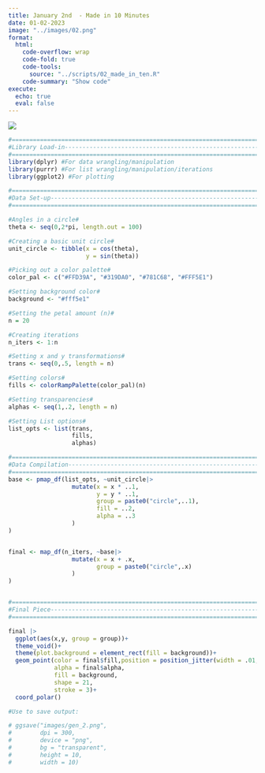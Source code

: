```yaml
---
title: January 2nd  - Made in 10 Minutes
date: 01-02-2023
image: "../images/02.png"
format:
  html:
    code-overflow: wrap
    code-fold: true
    code-tools:
      source: "../scripts/02_made_in_ten.R"
    code-summary: "Show code"
execute:
  echo: true
  eval: false
---
```


![](/images/02.png){fig-alt="An image of a textured flower. Each petal has a purple border with blue in the center on a beige background. Smaller circles make up the image and give the illusion of texture." fig-align="center"}

```r
#=============================================================================#
#Library Load-in---------------------------------------------------------------
#=============================================================================#
library(dplyr) #For data wrangling/manipulation
library(purrr) #For list wrangling/manipulation/iterations
library(ggplot2) #For plotting

#=============================================================================#
#Data Set-up-------------------------------------------------------------------
#=============================================================================#

#Angles in a circle#
theta <- seq(0,2*pi, length.out = 100)

#Creating a basic unit circle#
unit_circle <- tibble(x = cos(theta),
                      y = sin(theta))

#Picking out a color palette#
color_pal <- c("#FFD39A", "#319DA0", "#781C68", "#FFF5E1")

#Setting background color#
background <- "#fff5e1"

#Setting the petal amount (n)#
n = 20

#Creating iterations
n_iters <- 1:n

#Setting x and y transformations#
trans <- seq(0,.5, length = n)

#Setting colors#
fills <- colorRampPalette(color_pal)(n)

#Setting transparencies#
alphas <- seq(1,.2, length = n)

#Setting List options#
list_opts <- list(trans,
                  fills,
                  alphas)

#=============================================================================#
#Data Compilation--------------------------------------------------------------
#=============================================================================#
base <- pmap_df(list_opts, ~unit_circle|>
                  mutate(x = x * ..1,
                         y = y * ..1,
                         group = paste0("circle",..1),
                         fill = ..2,
                         alpha = ..3
                  )
)


final <- map_df(n_iters, ~base|>
                  mutate(x = x + .x,
                         group = paste0("circle",.x)
                  )
)


#=============================================================================#
#Final Piece-------------------------------------------------------------------
#=============================================================================#

final |>
  ggplot(aes(x,y, group = group))+
  theme_void()+
  theme(plot.background = element_rect(fill = background))+
  geom_point(color = final$fill,position = position_jitter(width = .01, height = .02),
             alpha = final$alpha,
             fill = background,
             shape = 21,
             stroke = 3)+
  coord_polar()

#Use to save output:

# ggsave("images/gen_2.png",
#        dpi = 300,
#        device = "png",
#        bg = "transparent",
#        height = 10,
#        width = 10)
```

